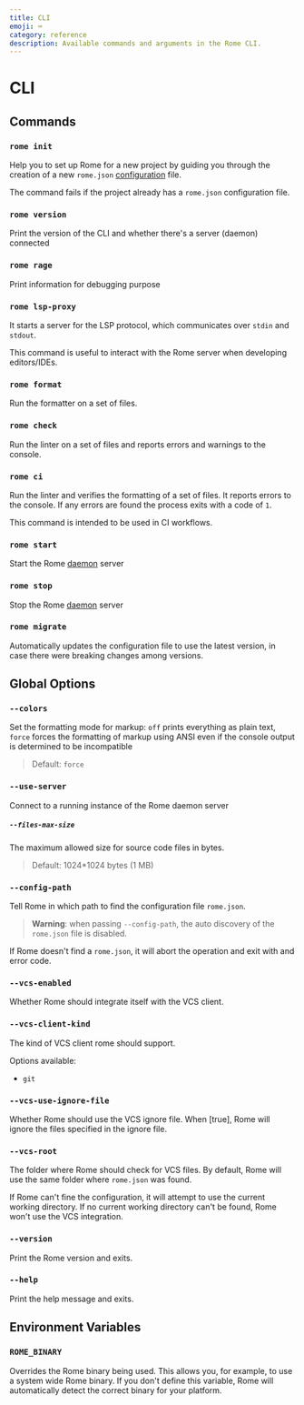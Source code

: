 ```yaml
---
title: CLI
emoji: ⌨️
category: reference
description: Available commands and arguments in the Rome CLI.
---
```


# CLI

## Commands

### `rome init`

Help you to set up Rome for a new project by guiding you through the creation of a new `rome.json` [configuration](/configuration) file.

The command fails if the project already has a `rome.json` configuration file.

### `rome version`

Print the version of the CLI and whether there's a server (daemon) connected

### `rome rage`

Print information for debugging purpose

### `rome lsp-proxy`

It starts a server for the LSP protocol, which communicates over `stdin` and `stdout`.

This command is useful to interact with the Rome server when developing editors/IDEs.

### `rome format`

Run the formatter on a set of files.

### `rome check`

Run the linter on a set of files and reports errors and warnings to the console.

### `rome ci`

Run the linter and verifies the formatting of a set of files. It reports errors to the console. If any errors are found the process exits with a code of `1`.

This command is intended to be used in CI workflows.

### `rome start`

Start the Rome [daemon](/internals/architecture#daemon) server

### `rome stop`

Stop the Rome [daemon](/internals/architecture#deamon) server

### `rome migrate`

Automatically updates the configuration file to use the latest version, in case there were breaking changes among versions.

## Global Options

### `--colors`

Set the formatting mode for markup: `off` prints everything as plain text,
`force` forces the formatting of markup using ANSI even if the console output
is determined to be incompatible

> Default: `force`

### `--use-server`

Connect to a running instance of the Rome daemon server

##### `--files-max-size`

The maximum allowed size for source code files in bytes.

> Default: 1024*1024 bytes (1 MB)

### `--config-path`

Tell Rome in which path to find the configuration file `rome.json`.

> **Warning**: when passing `--config-path`, the auto discovery of the `rome.json` file is disabled.

If Rome doesn't find a `rome.json`, it will abort the operation and exit with and error code.

### `--vcs-enabled`

Whether Rome should integrate itself with the VCS client.

### `--vcs-client-kind`

The kind of VCS client rome should support.

Options available:
- `git`

### `--vcs-use-ignore-file`

Whether Rome should use the VCS ignore file. When [true], Rome will ignore the files specified in the ignore file.

### `--vcs-root`

The folder where Rome should check for VCS files. By default, Rome will use the same
folder where `rome.json` was found.

If Rome can't fine the configuration, it will attempt to use the current working directory.
If no current working directory can't be found, Rome won't use the VCS integration.


### `--version`

Print the Rome version and exits.

### `--help`

Print the help message and exits.


## Environment Variables

### `ROME_BINARY`

Overrides the Rome binary being used. This allows you, for example, to use a system wide Rome binary.
If you don't define this variable, Rome will automatically detect the correct binary for your platform.

